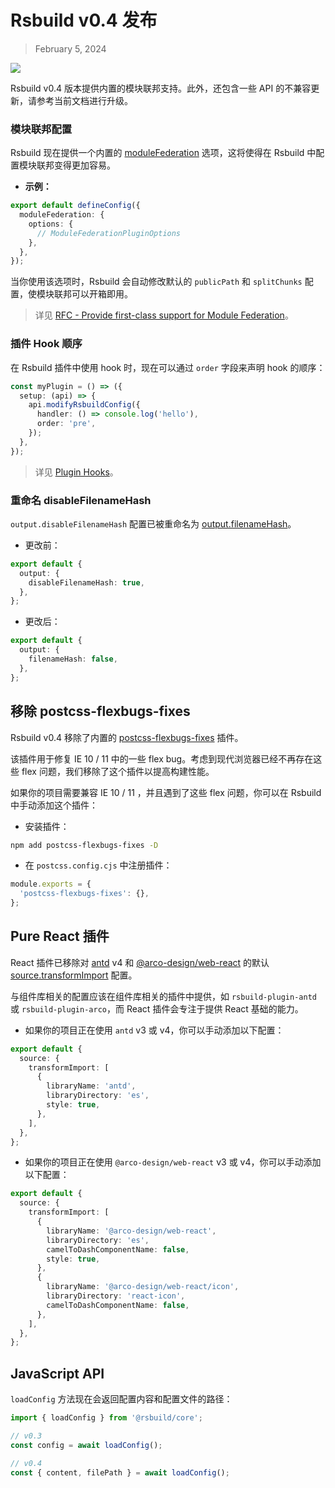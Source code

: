 # Rsbuild v0.4 发布

> February 5, 2024

![](https://lf3-static.bytednsdoc.com/obj/eden-cn/rjhwzy/ljhwZthlaukjlkulzlp/rsbuild/Rsbuild-v0-4.png)

Rsbuild v0.4 版本提供内置的模块联邦支持。此外，还包含一些 API 的不兼容更新，请参考当前文档进行升级。

### 模块联邦配置

Rsbuild 现在提供一个内置的 [moduleFederation](/config/module-federation/options) 选项，这将使得在 Rsbuild 中配置模块联邦变得更加容易。

- **示例：**

```ts title="rsbuild.config.ts"
export default defineConfig({
  moduleFederation: {
    options: {
      // ModuleFederationPluginOptions
    },
  },
});
```

当你使用该选项时，Rsbuild 会自动修改默认的 `publicPath` 和 `splitChunks` 配置，使模块联邦可以开箱即用。

> 详见 [RFC - Provide first-class support for Module Federation](https://github.com/web-infra-dev/rsbuild/discussions/1461)。

### 插件 Hook 顺序

在 Rsbuild 插件中使用 hook 时，现在可以通过 `order` 字段来声明 hook 的顺序：

```ts
const myPlugin = () => ({
  setup: (api) => {
    api.modifyRsbuildConfig({
      handler: () => console.log('hello'),
      order: 'pre',
    });
  },
});
```

> 详见 [Plugin Hooks](/plugins/dev/hooks)。

### 重命名 disableFilenameHash

`output.disableFilenameHash` 配置已被重命名为 [output.filenameHash](/config/output/filename-hash)。

- 更改前：

```ts
export default {
  output: {
    disableFilenameHash: true,
  },
};
```

- 更改后：

```ts
export default {
  output: {
    filenameHash: false,
  },
};
```

## 移除 postcss-flexbugs-fixes

Rsbuild v0.4 移除了内置的 [postcss-flexbugs-fixes](https://github.com/luisrudge/postcss-flexbugs-fixes) 插件。

该插件用于修复 IE 10 / 11 中的一些 flex bug。考虑到现代浏览器已经不再存在这些 flex 问题，我们移除了这个插件以提高构建性能。

如果你的项目需要兼容 IE 10 / 11 ，并且遇到了这些 flex 问题，你可以在 Rsbuild 中手动添加这个插件：

- 安装插件：

```bash
npm add postcss-flexbugs-fixes -D
```

- 在 `postcss.config.cjs` 中注册插件：

```js
module.exports = {
  'postcss-flexbugs-fixes': {},
};
```

## Pure React 插件

React 插件已移除对 [antd](https://www.npmjs.com/package/antd) v4 和 [@arco-design/web-react](https://www.npmjs.com/package/@arco-design/web-react) 的默认 [source.transformImport](/config/source/transform-import) 配置。

与组件库相关的配置应该在组件库相关的插件中提供，如 `rsbuild-plugin-antd` 或 `rsbuild-plugin-arco`，而 React 插件会专注于提供 React 基础的能力。

- 如果你的项目正在使用 `antd` v3 或 v4，你可以手动添加以下配置：

```ts title="rsbuild.config.ts"
export default {
  source: {
    transformImport: [
      {
        libraryName: 'antd',
        libraryDirectory: 'es',
        style: true,
      },
    ],
  },
};
```

- 如果你的项目正在使用 `@arco-design/web-react` v3 或 v4，你可以手动添加以下配置：

```ts title="rsbuild.config.ts"
export default {
  source: {
    transformImport: [
      {
        libraryName: '@arco-design/web-react',
        libraryDirectory: 'es',
        camelToDashComponentName: false,
        style: true,
      },
      {
        libraryName: '@arco-design/web-react/icon',
        libraryDirectory: 'react-icon',
        camelToDashComponentName: false,
      },
    ],
  },
};
```

## JavaScript API

`loadConfig` 方法现在会返回配置内容和配置文件的路径：

```js
import { loadConfig } from '@rsbuild/core';

// v0.3
const config = await loadConfig();

// v0.4
const { content, filePath } = await loadConfig();
```
